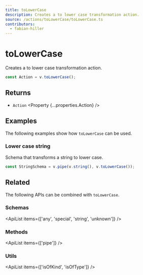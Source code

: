 ```yaml
---
title: toLowerCase
description: Creates a to lower case transformation action.
source: /actions/toLowerCase/toLowerCase.ts
contributors:
  - fabian-hiller
---
```



# toLowerCase

Creates a to lower case transformation action.

```ts
const Action = v.toLowerCase();
```

## Returns

- `Action` <Property {...properties.Action} />

## Examples

The following examples show how `toLowerCase` can be used.

### Lower case string

Schema that transforms a string to lower case.

```ts
const StringSchema = v.pipe(v.string(), v.toLowerCase());
```

## Related

The following APIs can be combined with `toLowerCase`.

### Schemas

<ApiList items={['any', 'special', 'string', 'unknown']} />

### Methods

<ApiList items={['pipe']} />

### Utils

<ApiList items={['isOfKind', 'isOfType']} />
